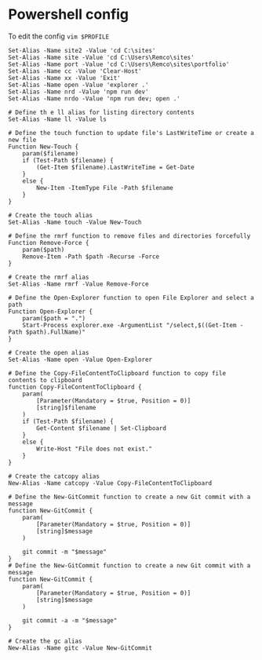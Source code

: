 # Powershell config

To edit the config `vim $PROFILE`

```# Define the site2, site, port, and cc aliases
Set-Alias -Name site2 -Value 'cd C:\sites'
Set-Alias -Name site -Value 'cd C:\Users\Remco\sites'
Set-Alias -Name port -Value 'cd C:\Users\Remco\sites\portfolio'
Set-Alias -Name cc -Value 'Clear-Host'
Set-Alias -Name xx -Value 'Exit'
Set-Alias -Name open -Value 'explorer .'
Set-Alias -Name nrd -Value 'npm run dev'
Set-Alias -Name nrdo -Value 'npm run dev; open .'

# Define th e ll alias for listing directory contents
Set-Alias -Name ll -Value ls

# Define the touch function to update file's LastWriteTime or create a new file
Function New-Touch {
    param($filename)
    if (Test-Path $filename) {
        (Get-Item $filename).LastWriteTime = Get-Date
    }
    else {
        New-Item -ItemType File -Path $filename
    }
}

# Create the touch alias
Set-Alias -Name touch -Value New-Touch

# Define the rmrf function to remove files and directories forcefully
Function Remove-Force {
    param($path)
    Remove-Item -Path $path -Recurse -Force
}

# Create the rmrf alias
Set-Alias -Name rmrf -Value Remove-Force

# Define the Open-Explorer function to open File Explorer and select a path
Function Open-Explorer {
    param($path = ".")
    Start-Process explorer.exe -ArgumentList "/select,$((Get-Item -Path $path).FullName)"
}

# Create the open alias
Set-Alias -Name open -Value Open-Explorer

# Define the Copy-FileContentToClipboard function to copy file contents to clipboard
function Copy-FileContentToClipboard {
    param(
        [Parameter(Mandatory = $true, Position = 0)]
        [string]$filename
    )
    if (Test-Path $filename) {
        Get-Content $filename | Set-Clipboard
    }
    else {
        Write-Host "File does not exist."
    }
}

# Create the catcopy alias
New-Alias -Name catcopy -Value Copy-FileContentToClipboard

# Define the New-GitCommit function to create a new Git commit with a message
function New-GitCommit {
    param(
        [Parameter(Mandatory = $true, Position = 0)]
        [string]$message
    )

    git commit -m "$message"
}
# Define the New-GitCommit function to create a new Git commit with a message
function New-GitCommit {
    param(
        [Parameter(Mandatory = $true, Position = 0)]
        [string]$message
    )

    git commit -a -m "$message"
}

# Create the gc alias
New-Alias -Name gitc -Value New-GitCommit
```

